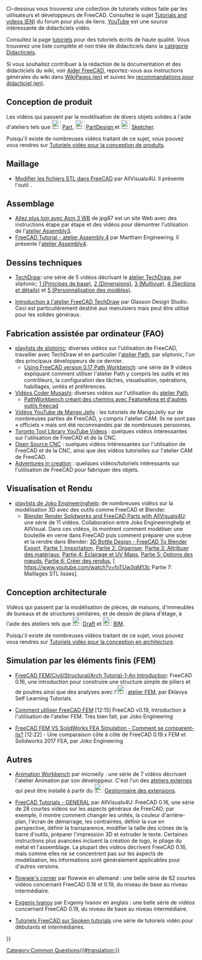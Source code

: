 <languages/>

{{VeryImportantMessage|Faites attention à la version de FreeCAD utilisée dans le tutoriel. Si un didacticiel utilise une version plus ancienne du programme, le processus de modélisation général peut toujours fonctionner, mais certains outils peuvent avoir changé dans les nouvelles versions. N'ajoutez pas de vidéos créées avec la version 0.16 ou antérieure, ces versions étant considérées comme obsolètes.}}

Ci-dessous vous trouverez une collection de tutoriels vidéos faite par les utilisateurs et développeurs de FreeCAD. Consultez le sujet [https://forum.freecadweb.org/viewforum.php?f=36 Tutorials and videos (EN)] du forum pour plus de liens. [https://YouTube.com YouTube] est une source intéressante de didacticiels vidéo.

Consultez la page [[tutorials/fr|tutoriels]] pour des tutoriels écrits de haute qualité. Vous trouverez une liste complète et non triée de didacticiels dans la [[:Category:Tutorials/fr|catégorie Didacticiels]].

Si vous souhaitez contribuer à la rédaction de la documentation et des didacticiels du wiki, voir [[Help FreeCAD/fr|Aider FreeCAD]], reportez-vous aux instructions générales du wiki dans [[WikiPages|WikiPages (en)]] et suivez les [[tutorial guidelines|recommandations pour didacticiel (en)]].

<span id="Product_design"></span>
==Conception de produit==

Les vidéos qui passent par la modélisation de divers objets solides à l'aide d'ateliers tels que [[Image:Workbench_Part.svg|24px]] [[Part Workbench/fr|Part]], [[Image:Workbench_PartDesign.svg|24px]] [[PartDesign Workbench/fr|PartDesign ]] et [[Image:Workbench_Sketcher.svg|24px]] [[Sketcher Workbench/fr|Sketcher]].

Puisqu'il existe de nombreuses vidéos traitant de ce sujet, vous pouvez vous rendres sur [[Video_tutorials_for_product_design/fr|Tutoriels vidéo pour la conception de produits]].

<span id="Meshes"></span>
== Maillage==

* [https://www.youtube.com/watch?v=5lwENZeNiNg&feature=youtu.be Modifier les fichiers STL dans FreeCAD] par AllVisuals4U. Il présente l'outil {{Button|[[File:Part_ShapeFromMesh.svg|16px]] [[Part_ShapeFromMesh/fr|Part Forme à partir du maillage]]}}.

<span id="Assembly"></span>
== Assemblage ==

* [http://help-freecad-jpg87.fr/025c_ass_ex_creat.php Allez plus loin avec Asm 3 WB] de jpg87 est un site Web avec des instructions étape par étape et des vidéos pour démontrer l'utilisation de l'[[Assembly3_Workbench/fr|atelier Assembly3]].
* [https://www.youtube.com/watch?v=n04M6nFvdxs FreeCAD Tutorial - atelier Assembly 4] par Martham Engineering. Il présente l'[[Assembly4_Workbench/fr|atelier Assembly4]].

<span id="Technical_drawings"></span>
== Dessins techniques ==

* [https://www.youtube.com/watch?v=7LbOmSGW9F0&list=PLEuOia-QxyFKQnmM1U9yVo7eNrK_Mcln8 TechDraw]: une série de 5 vidéos décrivant le [[TechDraw Workbench/fr|atelier TechDraw]], par sliptonic; [https://www.youtube.com/watch?v=7LbOmSGW9F0 1 (Principes de base)], [https://www.youtube.com/watch?v=z3w84RfvqaE 2 (Dimensions)], [https://www.youtube.com/watch?v=uNjXg-m38aI 3 (Multivue)], [https://www.youtube.com/watch?v=3zSdeFV6I5o 4 (Sections et détails)] et [https://www.youtube.com/watch?v=kcmdJ7xa7gg 5 (Personnalisation des modèles)].

* [https://www.youtube.com/watch?v=TnYMfpdNQoo Introduction à l'atelier FreeCAD TechDraw] par Glasson Design Studio. Ceci est particulièrement destiné aux menuisiers mais peut être utilisé pour les solides généraux.

<span id="Computer-Aided_Manufacturing_(CAM)"></span>
== Fabrication assistée par ordinateur (FAO) ==

* [https://www.youtube.com/user/sliptonic/playlists playlists de sliptonic]: diverses vidéos sur l'utilisation de FreeCAD, travailler avec TechDraw et en particulier l'[[Path Workbench/fr|atelier Path]], par sliptonic, l'un des principaux développeurs de ce dernier.
** [https://www.youtube.com/playlist?list=PLEuOia-QxyFJZSpqb0xOHc9t7MLdCO3io Using FreeCAD version 0.17 Path Workbench]: une série de 9 vidéos expliquant comment utiliser l'atelier Path y compris les outils et les contrôleurs, la configuration des tâches, visualisation, opérations, habillages, unités et préférences.
* [https://www.youtube.com/channel/UCtNnYMVWGkG-aemOrCtGjCA/videos Vidéos Coder Musashi]: diverses vidéos sur l'utilisation du [[Path Workbench/fr|atelier Path]].
** [https://www.youtube.com/watch?v=MsDIRIkeNJ4 PathWorkbench créant des chemins avec FeatureArea et d'autres outils freecad]
* [https://www.youtube.com/@MangoJellySolutions Vidéos YouTube de Mango Jelly] : les tutoriels de MangoJelly sur de nombreuses parties de FreeCAD, y compris l'atelier CAM. Ils ne sont pas « officiels » mais ont été recommandés par de nombreuses personnes.
* [https://www.youtube.com/@TorontotoollibraryIRBE Toronto Tool Library YouTube Videos] : quelques vidéos intéressantes sur l'utilisation de FreeCAD et de la CNC.
* [https://www.youtube.com/@opensourcecnc Open Source CNC] : suelques vidéos intéressantes sur l'utilisation de FreeCAD et de la CNC, ainsi que des vidéos tutorielles sur l'atelier CAM de FreeCAD.
* [https://www.youtube.com/@Adventuresincreation Adventures in creation] : quelques vidéos/tutoriels intéressants sur l'utilisation de FreeCAD pour fabriquer des objets.

<span id="Visualization_and_rendering"></span>
== Visualisation et Rendu ==

* [https://www.youtube.com/channel/UC-CubOaooNwC-3RBKUoAOQQ/playlists playlists de Joko Engineeringhelp]: de nombreuses vidéos sur la modélisation 3D avec des outils comme FreeCAD et Blender.
** [https://www.youtube.com/watch?v=a__w8eMRx-U&list=PL7eiW2bt21YUfOTUvzA3jtQqF4Vpz21Ut Blender Render Solidworks and FreeCAD Parts with AllVisuals4U]: une série de 11 vidéos. Collaboration entre Joko Engineeringhelp et AllVisual. Dans ces vidéos, ils montrent comment modéliser une bouteille en verre dans FreeCAD puis comment préparer une scène et la rendre dans Blender: [https://www.youtube.com/watch?v=a__w8eMRx-U&list=PL7eiW2bt21YUfOTUvzA3jtQqF4Vpz21Ut 3D Bottle Design - FreeCAD To Blender Export], [https://www.youtube.com/watch?v=U7e6-Wfv2b0 Partie 1: Importation], [https://www.youtube.com/watch?v=fAvDd7SY-T0 Partie 2: Organiser], [https://www.youtube.com/watch?v=J8TuRgaBNBU Partie 3: Attribuer des matériaux], [https://www.youtube.com/watch?v=0dsvaQVN1VQ Partie 4: Éclairage et UV Maps], [https://www.youtube.com/watch?v=zx0Qvsl6gzw Partie 5: Options des nœuds], [https://www.youtube.com/watch?v=TRVLZeJ6f28 Partie 6: Créer des rendus], [ https://www.youtube.com/watch?v=foTUw3qM13c Partie 7: Maillages STL lisses].

<span id="Architectural_design"></span>
== Conception architecturale ==

Vidéos qui passent par la modélisation de pièces, de maisons, d'immeubles de bureaux et de structures similaires, et de dessin de plans d'étage, à l'aide des ateliers tels que [[Image:Workbench_Draft.svg|24px]] [[Draft_Workbench/fr|Draft]] et [[Image:Workbench_BIM.svg|24px]] [[BIM_Workbench/fr|BIM]].

Puisqu'il existe de nombreuses vidéos traitant de ce sujet, vous pouvez vous rendres sur [[Video_tutorials_for_architectural_design/fr|Tutoriels vidéo pour la conception en architecture]].

<span id="Finite_element_(FEM)_simulation"></span>
==Simulation par les éléments finis (FEM)==

* [https://www.youtube.com/watch?v=wAJe1R5NDGw FreeCAD FEM/Civil/Structural/Arch Tutorial-1-An Introduction]: FreeCAD 0.16, une introduction pour construire une structure simple de piliers et de poutres ainsi que des analyses avec l'[[Image:Workbench_FEM.svg|24px]] [[FEM_Workbench/fr|atelier FEM]], par Eklavya Self Learning Tutorials.

* [https://www.youtube.com/watch?v=dhrynRdBOIg Comment utiliser FreeCAD FEM] [12:15] FreeCAD v0.19, Introduction à l'utilisation de l'atelier FEM. Très bien fait, par Joko Engineering

* [https://www.youtube.com/watch?v=qWtMJagDoRk FreeCAD FEM VS SolidWorks FEA Simulation - Comment se comparent-ils?] [12:22] - Une comparaison côte à côte de FreeCAD 0.19.x FEM et Solidworks 2017 FEA, par Joko Engineering

<span id="Other"></span>
== Autres ==

* [https://www.youtube.com/watch?v=AQjAa5JxmOg&list=PLIxaznuCUATKzCFbFUFhRwZMJMnYuQ1JB Animation Workbench] par microelly : une série de 7 vidéos décrivant l'atelier Animation par son développeur. C'est l'un des [[External_workbenches/fr|ateliers externes]] qui peut être installé à partir du [[Image:Std_AddonMgr.svg|24px]] [[Std_AddonMgr/fr|Gestionnaire des extensions]].

* [https://www.youtube.com/watch?v=WdBQPXeAeMc&list=PLKu--JcOZKTPZjy761ELQ7ba45yZmxOpj FreeCAD Tutorials - GENERAL] par AllVisuals4U: FreeCAD 0.16, une série de 28 courtes vidéos sur les aspects généraux de FreeCAD; par exemple, il montre comment changer les unités, la couleur d'arrière-plan, l'écran de démarrage, les contraintes, définir la vue en perspective, définir la transparence, modifier la taille des icônes de la barre d'outils, préparer l'impression 3D et extruder le texte. Certaines instructions plus avancées incluent la création de logo, le pliage du métal et l'assemblage. La plupart des vidéos décrivent FreeCAD 0.16, mais comme elles ne se concentrent pas sur les aspects de modélisation, les informations sont généralement applicables pour d'autres versions.

* [https://www.youtube.com/c/flowwiescorner/videos flowwie's corner] par flowwie en allemand : une belle série de 62 courtes vidéos concernant FreeCAD 0.18 et 0.19, du niveau de base au niveau intermédiaire.

* [https://www.youtube.com/c/CFDIntech/videos Evgeniy Ivanov] par Evgeniy Ivanov en anglais : une belle série de vidéos concernant FreeCAD 0.19, du niveau de base au niveau intermédiaire.

* [https://spoken-tutorial.org/tutorial-search/?search_foss=FreeCAD&search_language=English Tutoriels FreeCAD sur Spoken tutorials] une série de tutoriels vidéo pour débutants et intermédiaires.

{{Userdocnavi{{#translation:}}}}
[[Category:Common Questions{{#translation:}}]]